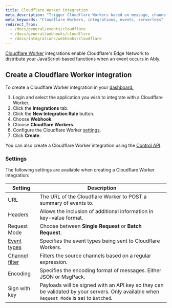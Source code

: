 ```yaml
---
title: Cloudflare Worker integration
meta_description: "Trigger Cloudflare Workers based on message, channel lifecycle, channel occupancy, and presence events."
meta_keywords: "Cloudflare Workers, integrations, events, serverless"
redirect_from:
  - /docs/general/events/cloudflare
  - /docs/general/webhooks/cloudflare
  - /docs/integrations/webhooks/cloudflare
---
```


[Cloudflare Worker](https://workers.cloudflare.com) integrations enable Cloudflare's Edge Network to distribute your JavaScript-based functions when an event occurs in Ably.

## Create a Cloudflare Worker integration <a id="create"/>

To create a Cloudflare Worker integration in your [dashboard:](https://ably.com/dashboard/any)

1. Login and select the application you wish to integrate with a Cloudflare Worker.
2. Click the **Integrations** tab.
3. Click the **New Integration Rule** button.
4. Choose **Webhook**.
5. Choose **Cloudflare Workers**.
6. Configure the Cloudflare Worker [settings](#settings).
7. Click **Create**.

You can also create a Cloudflare Worker integration using the [Control API](/docs/platform/account/control-api).

### Settings <a id="settings"/>

The following settings are available when creating a Cloudflare Worker integration:

| Setting | Description |
| ------- | ----------- |
| URL | The URL of the Cloudflare Worker to POST a summary of events to. |
| Headers | Allows the inclusion of additional information in key-value format. |
| Request Mode | Choose between **Single Request** or **Batch Request**. |
| [Event types](/docs/platform/integrations/webhooks#sources) | Specifies the event types being sent to Cloudflare Workers. |
| [Channel filter](/docs/platform/integrations/webhooks#filter) | Filters the source channels based on a regular expression. |
| Encoding | Specifies the encoding format of messages. Either JSON or MsgPack. |
| Sign with key | Payloads will be signed with an API key so they can be validated by your servers. Only available when `Request Mode` is set to `Batched`. |
